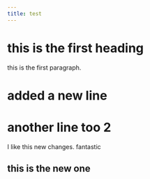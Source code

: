 ```yaml
---
title: test
---
```


# this is the first heading
this is the first paragraph.

# added a new line

# another line too 2
I like this new changes. fantastic

## this is the new one